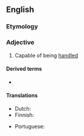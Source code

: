 ==English==

===Etymology===
{{suffix|handle|able|lang=en}}

===Adjective===
{{en-adj|-}}

# Capable of being [[handle]]d

====Derived terms====
* {{l|en|handleability}}

====Translations====
{{trans-top|capable of being handled}}
* Dutch: {{t+|nl|handelbaar}}
* Finnish: {{t|fi|käsiteltävä}}
{{trans-mid}}
* Portuguese: {{t|pt|manejável}}
{{trans-bottom}}